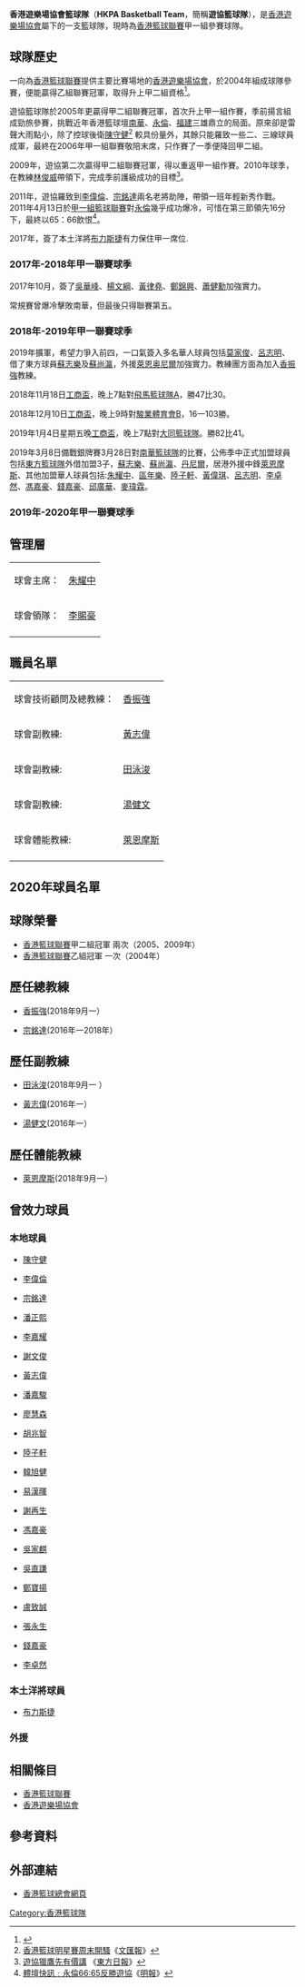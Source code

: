 {{infobox basketball club
| name            = 香港遊樂場協會
| color1          = white
| color2          = purple
| color3          = black
| logo            = 
| leagues         = [[香港男子甲一組籃球聯賽|香港男子甲一組籃球聯賽]]
| conference      =
| division        =
| founded         = 2004年
| dissolved       = <!-- or | folded = -->
| history         =
| arena           =   [[麥花臣場館|麥花臣場館]]
| capacity        = 
| location        = {{flagicon|HKG}} [[香港|香港]]
| colors          = {{colour box|Purple}} {{colour box|white}}  {{colour box|Black}}
| current         = 
| sponsor         = 
| president       = {{flagicon|HKG}} [[伍寶光|伍寶光]]
| vice-presidents =
| manager         = 潘健文
| coach           = {{flagicon|HKG}} [[黃志偉|黃志偉]]{{flagicon|HKG}} [[李嘉耀|李嘉耀]]
| captain         = 
| ownership       =
| championships   = 
| conf_champs     = 
| div_champs      = 
| website         = 
| h_body          = 
| h_pattern_b     = 
| h_shorts        = 
| h_pattern_s     = 
| a_body          = 
| a_pattern_b     = 
| a_shorts        = 
| a_pattern_s     = 
}}

'''香港遊樂場協會籃球隊'''（'''HKPA Basketball Team'''，簡稱'''遊協籃球隊'''），是[[香港遊樂場協會|香港遊樂場協會]]屬下的一支籃球隊，現時為[[香港籃球聯賽|香港籃球聯賽]]甲一組參賽球隊。

==球隊歷史==
一向為[[香港籃球聯賽|香港籃球聯賽]]提供主要比賽場地的[[香港遊樂場協會|香港遊樂場協會]]，於2004年組成球隊參賽，便能贏得乙組聯賽冠軍，取得升上甲二組資格<ref>{{citation |url=http://www.basketball.org.hk/index.php/match/match01/league/league01 |title=香港籃球聯賽歷屆成績 |archive-url=https://web.archive.org/web/20161130035217/http://www.basketball.org.hk/index.php/match/match01/league/league01/ |archive-date=2016-11-30 |deadurl=yes }}</ref>。

遊協籃球隊於2005年更贏得甲二組聯賽冠軍，首次升上甲一組作賽，季前揚言組成勁旅參賽，挑戰近年香港籃球壇[[南華籃球隊|南華]]、[[永倫籃球隊|永倫]]、[[福建體育會|福建]]三雄鼎立的局面。原來卻是雷聲大雨點小，除了控球後衛[[陳守健|陳守健]]<ref>[http://paper.wenweipo.com/2006/02/17/SP0602170009.htm 香港籃球明星賽周末開騷]《[[文汇报_(香港)|文匯報]]》</ref>
較具份量外，其餘只能羅致一些二、三線球員成軍，最終在2006年甲一組聯賽敬陪末席，只作賽了一季便降回甲二組。

2009年，遊協第二次贏得甲二組聯賽冠軍，得以重返甲一組作賽。2010年球季，在教練[[林俊威|林俊威]]帶領下，完成季前護級成功的目標<ref>[http://orientaldaily.on.cc/cnt/sport/20100525/00286_012.html 遊協獵鷹先有價講] {{Wayback|url=http://orientaldaily.on.cc/cnt/sport/20100525/00286_012.html |date=20160304234326 }}《[[東方日報|東方日報]]》</ref>。

2011年，遊協羅致到[[李偉倫|李偉倫]]、[[宗銘達|宗銘達]]兩名老將助陣，帶領一班年輕新秀作戰。2011年4月13日於[[香港籃球聯賽|甲一組籃球聯賽]]對[[永倫籃球隊|永倫]]幾乎成功爆冷，可惜在第三節領先16分下，最終以65：66飲恨<ref>[http://hk.news.yahoo.com/article/110413/4/nsf1.html 體壇快訊﹕永倫66:65反勝遊協]《[[明報|明報]]》</ref>。

2017年，簽了本土洋將[[布力斯捷|布力斯捷]]有力保住甲一席位.

===2017年-2018年甲一聯賽球季===

2017年10月，簽了[[吳華峰|吳華峰]]、[[楊文綱|楊文綱]]、[[黃律堯|黃律堯]]、[[鄭錦興|鄭錦興]]、[[蕭健勳|蕭健勳]]加強實力。

常規賽曾爆冷擊敗南華，但最後只得聯賽第五。

===2018年-2019年甲一聯賽球季===

2019年擴軍，希望力爭入前四，一口氣簽入多名華人球員包括[[莫家俊|莫家俊]]、[[呂志明|呂志明]]、借了東方球員[[蘇志樂|蘇志樂]]及[[蘇尚瀛|蘇尚瀛]]，外援[[萊恩奥尼爾|萊恩奥尼爾]]加強實力。教練團方面為加入[[香振強|香振強]]教練。

2018年11月18日[[工商盃|工商盃]]，晚上7點對[[飛馬籃球隊|飛馬籃球隊]]A，勝47比30。

2018年12月10日[[工商盃|工商盃]]，晚上9時對[[駿業體育會|駿業體育會]]B，16一103勝。

2019年1月4日星期五晚[[工商盃|工商盃]]，晚上7點對[[大同籃球隊|大同籃球隊]]。勝82比41。

2019年3月8日備戰銀牌賽3月28日對[[南華籃球隊|南華籃球隊]]的比賽，公佈季中正式加盟球員包括[[東方籃球隊|東方籃球隊]]外借加盟3子，[[蘇志樂|蘇志樂]]、[[蘇尚瀛|蘇尚瀛]]、[[丹尼爾|丹尼爾]]，居港外援中鋒[[萊恩·摩斯|萊恩摩斯]]、其他加盟華人球員包括:[[朱耀中|朱耀中]]、[[區年樂|區年樂]]、[[陸子軒|陸子軒]]、[[黃偉琪|黃偉琪]]、[[呂志明|呂志明]]、[[李卓然|李卓然]]、[[馮嘉豪|馮嘉豪]]、[[錢嘉豪|錢嘉豪]]、[[邱廣華|邱廣華]]、[[麥瑋霖|麥瑋霖]]。

===2019年-2020年甲一聯賽球季===

==管理層==

{| cellspacing=0 cellpadding=2
|-
| 球會主席：||{{flagicon|HKG}} [[朱耀中|朱耀中]]
|-
| 球會領隊：||{{flagicon|HKG}} [[李賜豪|李賜豪]]
|-
|}

==職員名單==

{| cellspacing=0 cellpadding=2
|-
| 球會技術顧問及總教練：|| {{flagicon|HKG}} [[香振強|香振強]]
|-
| 球會副教練: || {{flagicon|HKG}} [[黃志偉|黃志偉]]
|-
| 球會副教練: || {{flagicon|HKG}} [[田泳浚|田泳浚]]
|-
| 球會副教練: ||{{flagicon|HKG}} [[湯健文|湯健文]]
|-
| 球會體能教練:||{{flagicon|BAH}} [[萊恩·摩斯|萊恩摩斯]]
|-
|}

==2020年球員名單==
{{Basketball roster header|from=y|dob=y
| team= HKPA Basketball Team
| color1 = White | bg1 = purple | color2 = White | bg2 = Black }}
<!-- list of players -->
{{player3 | pos = F | num = 32 | nat = HKG | name = 蔡鴻興 | year = | month = | date = | m = 1.90| kgs = 89}}
{{player3 | pos = F | num = 13 | nat = HKG | name = 吳嘉軒 | year = 1995  | month = 11 | date = 13 | m = 1.88 | kgs = 78}}
{{player3 | pos = G | num = 77| nat = HKG | name = 布偉光 | dab = 籃球運動員 | year = | month =| date = | m = 1.78| kgs = 75}}
{{player3 | pos = G | num = 7 | nat = HKG | name = 錢嘉豪 | year =  | month = | date =  | m = 1.86| kgs = 92}}
{{player3 | pos = G | num = 12 | nat = HKG | name = 胡重光 | year = | month =  | date = | m = 1.83 | kgs = 75}}
{{player3 | pos = G | num = 15 | nat = HKG | name = 馮嘉俊 | year =  | month = | date =  | m = 1.75 | kgs = 78 }}
{{player3 | pos = F | num = 10 | nat = HKG | name = 幸啟文 | year = | month = | date = | m = 1.93| kgs = 93}}
{{player3 | pos = F | num = 1 | nat = HKG | name = 關洛賢| year =  | month = | date =  | m = 1.94 | kgs = 90 }}
{{player3 | pos = F | num = 25 | nat = HKG | name = 葉思諾 | year = | month = | date = | m = 1.90| kgs = 95}}
{{player3 | pos = F | num = 5 | nat = HKG | name = 張家隆 | year = | month = | date = | m = 1.95| kgs = 92}}
{{player3 | pos = C | num = 32 | nat = USA | name = Michael Nealis | year = | month = | date = | m = 2.00| kgs = 96}}
{{player3 | pos = G/F | num = 11 | nat = HKG | name = 李瑜豐 | year = | month = | date = | m = 1.90| kgs = 88}}
{{player3 | pos = F | num = 33 | nat = HKG | name = 陳可鈐 | year = | month = | date = | m = 1.86| kgs = 78}}
{{player3 | pos = G | num = 6 | nat = HKG | name = 陳浩然 | year = | month = | date = | m = 1.78| kgs = 70}}
{{player3 | pos = G | num = 28 | nat = HKG | name = 林佑泉 | year = | month = | date = | m = 1.85| kgs = 80}}


<!-- end list of players -->

{{Basketball roster footer|AI=y|WI=y|I=
| head_coach =
* {{player||HKG|[[黃志偉|黃志偉]]}}
| asst_coach =
* {{player||HKG|[[李嘉耀|李嘉耀]]}}
| roster_url = 
| accessdate = 
}}

==球隊榮譽==
* [[香港籃球聯賽|香港籃球聯賽]]甲二組冠軍 兩次（2005、2009年）
* [[香港籃球聯賽|香港籃球聯賽]]乙組冠軍 一次（2004年）

==歷任總教練==
* {{flagicon|HKG}} [[香振強|香振強]](2018年9月一） 
*{{flagicon|HKG}} [[宗銘達|宗銘達]](2016年一2018年）

==歷任副教練==
* {{flagicon|HKG}} [[田泳浚|田泳浚]](2018年9月一 ）
* {{flagicon|HKG}} [[黃志偉|黃志偉]](2016年一）
* {{flagicon|HKG}} [[湯健文|湯健文]](2016年一）

==歷任體能教練==
* {{flagicon|BAH}} [[萊恩·摩斯|萊恩摩斯]](2018年9月一）

==曾效力球員==
===本地球員===
* {{flagicon|HKG}} [[陳守健|陳守健]]
* {{flagicon|HKG}} [[李偉倫|李偉倫]]
* {{flagicon|HKG}} [[宗銘達|宗銘達]]
* {{flagicon|HKG}} [[潘正熙|潘正熙]]
* {{flagicon|HKG}} [[李嘉耀_(籃球員)|李嘉耀]]
* {{flagicon|HKG}} [[謝文俊|謝文俊]]
* {{flagicon|HKG}} [[黃志偉|黃志偉]]
* {{flagicon|HKG}} [[潘嘉駿|潘嘉駿]]
* {{flagicon|HKG}} [[廖慧森|廖慧森]]
* {{flagicon|HKG}} [[胡兆智|胡兆智]]
* {{flagicon|HKG}} [[陸子軒|陸子軒]]
* {{flagicon|HKG}} [[韓旭健|韓旭健]]
* {{flagicon|HKG}} [[易漢暉|易漢暉]]
* {{flagicon|HKG}} [[謝再生|謝再生]]
* {{flagicon|HKG}} [[馮嘉豪|馮嘉豪]]
* {{flagicon|HKG}} [[吳家麒|吳家麒]]
* {{flagicon|HKG}} [[吳直謙|吳直謙]]
* {{flagicon|HKG}} [[鄭寶揚|鄭寶揚]]
* {{flagicon|HKG}} [[盧致誠|盧致誠]]
* {{flagicon|HKG}} [[張永生|張永生]]
* {{flagicon|HKG}} [[錢嘉豪|錢嘉豪]]
* {{flagicon|HKG}} [[李卓然|李卓然]]

===本土洋將球員===
* {{flagicon|HKG}} {{flagicon|USA}} [[布力斯捷|布力斯捷]]

===外援===

==相關條目==
* [[香港籃球聯賽|香港籃球聯賽]]
* [[香港遊樂場協會|香港遊樂場協會]]

==參考資料==
<div class="references-small">
<references />
</div>

==外部連結==
* [http://www.basketball.org.hk/ 香港籃球總會網頁] {{Wayback|url=http://www.basketball.org.hk/ |date=20160630214738 }}

{{香港男子甲一組籃球聯賽}}

[[Category:香港籃球隊|Category:香港籃球隊]]